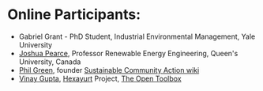 {{OSNCamp navbar}}

= Online Participants: =
* Gabriel Grant - PhD Student, Industrial Environmental Management, Yale University
* [[User:J.M.Pearce| Joshua Pearce]], Professor Renewable Energy Engineering, Queen's University, Canada
* [[User:Philralph|Phil Green]], founder [[wikia:sca21|Sustainable Community Action wiki]]
* [[User:Vinay Gupta|Vinay Gupta]], [[Hexayurt]] Project, [http://TheOpenToolbox.com The Open Toolbox]
{{catneeded}}